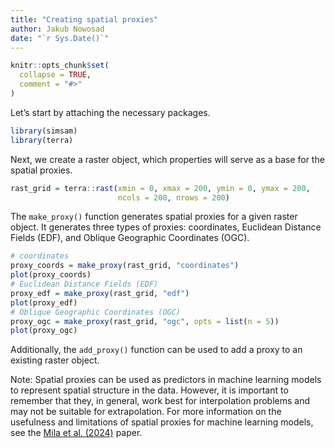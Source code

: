 ```yaml
---
title: "Creating spatial proxies"
author: Jakub Nowosad
date: "`r Sys.Date()`"
---
```


```r
knitr::opts_chunk$set(
  collapse = TRUE,
  comment = "#>"
)
```

Let's start by attaching the necessary packages.

```r
library(simsam)
library(terra)
```

Next, we create a raster object, which properties will serve as a base for the spatial proxies.

```r
rast_grid = terra::rast(xmin = 0, xmax = 200, ymin = 0, ymax = 200,
                        ncols = 200, nrows = 200)
```

The `make_proxy()` function generates spatial proxies for a given raster object.
It generates three types of proxies: coordinates, Euclidean Distance Fields (EDF), and Oblique Geographic Coordinates (OGC).

```r
# coordinates
proxy_coords = make_proxy(rast_grid, "coordinates")
plot(proxy_coords)
# Euclidean Distance Fields (EDF)
proxy_edf = make_proxy(rast_grid, "edf")
plot(proxy_edf)
# Oblique Geographic Coordinates (OGC)
proxy_ogc = make_proxy(rast_grid, "ogc", opts = list(n = 5))
plot(proxy_ogc)
```

Additionally, the `add_proxy()` function can be used to add a proxy to an existing raster object.

Note: Spatial proxies can be used as predictors in machine learning models to represent spatial structure in the data.
However, it is important to remember that they, in general, work best for interpolation problems and may not be suitable for extrapolation.
For more information on the usefulness and limitations of spatial proxies for machine learning models, see the [Mila et al. (2024)](https://doi.org/10.5194/gmd-17-6007-2024) paper.


